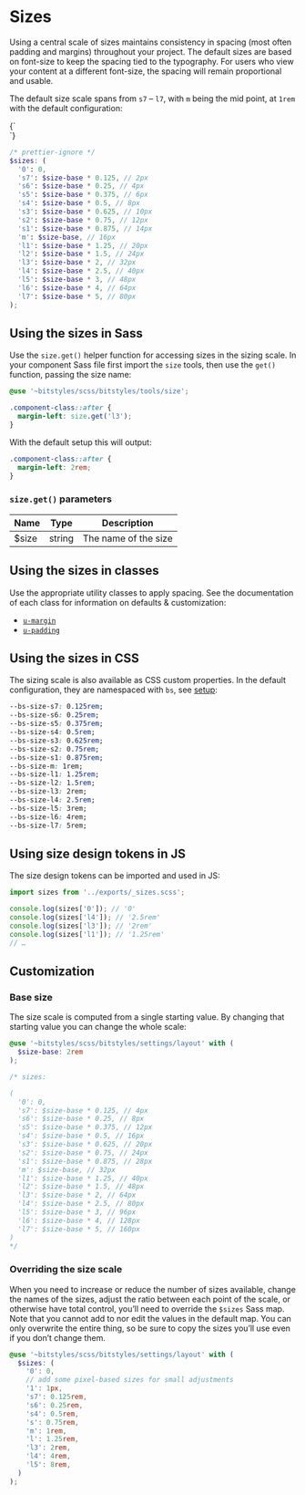 
<Meta title="Design Tokens/Sizes" />

# Sizes

Using a central scale of sizes maintains consistency in spacing (most often padding and margins) throughout your project. The default sizes are based on font-size to keep the spacing tied to the typography. For users who view your content at a different font-size, the spacing will remain proportional and usable.

The default size scale spans from `s7` – `l7`, with `m` being the mid point, at `1rem` with the default configuration:

<Canvas>
  <Story name="Sizes">
    {`
      <div class="u-flex u-items-end u-gap-s5">
        <div class="u-shadow-default u-bg-grayscale-dark-1 u-border-radius-s7" style="width: var(--bs-size-s7); height: var(--bs-size-s7)" title="s7"></div>
        <div class="u-shadow-default u-bg-grayscale-dark-1 u-border-radius-s7" style="width: var(--bs-size-s6); height: var(--bs-size-s6)" title="s6"></div>
        <div class="u-shadow-default u-bg-grayscale-dark-1 u-border-radius-s7" style="width: var(--bs-size-s5); height: var(--bs-size-s5)" title="s5"></div>
        <div class="u-shadow-default u-bg-grayscale-dark-1 u-border-radius-s7" style="width: var(--bs-size-s4); height: var(--bs-size-s4)" title="s4"></div>
        <div class="u-shadow-default u-bg-grayscale-dark-1 u-border-radius-s7" style="width: var(--bs-size-s3); height: var(--bs-size-s3)" title="s3"></div>
        <div class="u-shadow-default u-bg-grayscale-dark-1 u-border-radius-s7" style="width: var(--bs-size-s2); height: var(--bs-size-s2)" title="s2"></div>
        <div class="u-shadow-default u-bg-grayscale-dark-1 u-border-radius-s7" style="width: var(--bs-size-s1); height: var(--bs-size-s1)" title="s1"></div>
        <div class="u-shadow-default u-bg-grayscale-dark-1 u-border-radius-s7" style="width: var(--bs-size-m); height: var(--bs-size-m)" title="m"></div>
        <div class="u-shadow-default u-bg-grayscale-dark-1 u-border-radius-s7" style="width: var(--bs-size-l1); height: var(--bs-size-l1)" title="l1"></div>
        <div class="u-shadow-default u-bg-grayscale-dark-1 u-border-radius-s7" style="width: var(--bs-size-l2); height: var(--bs-size-l2)" title="l2"></div>
        <div class="u-shadow-default u-bg-grayscale-dark-1 u-border-radius-s7" style="width: var(--bs-size-l3); height: var(--bs-size-l3)" title="l3"></div>
        <div class="u-shadow-default u-bg-grayscale-dark-1 u-border-radius-s7" style="width: var(--bs-size-l4); height: var(--bs-size-l4)" title="l4"></div>
        <div class="u-shadow-default u-bg-grayscale-dark-1 u-border-radius-s7" style="width: var(--bs-size-l5); height: var(--bs-size-l5)" title="l5"></div>
        <div class="u-shadow-default u-bg-grayscale-dark-1 u-border-radius-s7" style="width: var(--bs-size-l6); height: var(--bs-size-l6)" title="l6"></div>
        <div class="u-shadow-default u-bg-grayscale-dark-1 u-border-radius-s7" style="width: var(--bs-size-l7); height: var(--bs-size-l7)" title="l7"></div>
      </div>
    `}
  </Story>
</Canvas>

```scss
/* prettier-ignore */
$sizes: (
  '0': 0,
  's7': $size-base * 0.125, // 2px
  's6': $size-base * 0.25, // 4px
  's5': $size-base * 0.375, // 6px
  's4': $size-base * 0.5, // 8px
  's3': $size-base * 0.625, // 10px
  's2': $size-base * 0.75, // 12px
  's1': $size-base * 0.875, // 14px
  'm': $size-base, // 16px
  'l1': $size-base * 1.25, // 20px
  'l2': $size-base * 1.5, // 24px
  'l3': $size-base * 2, // 32px
  'l4': $size-base * 2.5, // 40px
  'l5': $size-base * 3, // 48px
  'l6': $size-base * 4, // 64px
  'l7': $size-base * 5, // 80px
);
```

## Using the sizes in Sass

Use the `size.get()` helper function for accessing sizes in the sizing scale. In your component Sass file first import the `size` tools, then use the `get()` function, passing the size name:

```scss
@use '~bitstyles/scss/bitstyles/tools/size';

.component-class::after {
  margin-left: size.get('l3');
}
```

With the default setup this will output:

```css
.component-class::after {
  margin-left: 2rem;
}
```

### `size.get()` parameters

| Name  | Type   | Description          |
| ----- | ------ | -------------------- |
| $size | string | The name of the size |

## Using the sizes in classes

Use the appropriate utility classes to apply spacing. See the documentation of each class for information on defaults & customization:

- [`u-margin`](/docs/utilities-margin--margin-0)
- [`u-padding`](/docs/utilities-padding--padding-0)

## Using the sizes in CSS

The sizing scale is also available as CSS custom properties. In the default configuration, they are namespaced with `bs`, see [setup](/story/design-tokens-setup--page):

```css
--bs-size-s7: 0.125rem;
--bs-size-s6: 0.25rem;
--bs-size-s5: 0.375rem;
--bs-size-s4: 0.5rem;
--bs-size-s3: 0.625rem;
--bs-size-s2: 0.75rem;
--bs-size-s1: 0.875rem;
--bs-size-m: 1rem;
--bs-size-l1: 1.25rem;
--bs-size-l2: 1.5rem;
--bs-size-l3: 2rem;
--bs-size-l4: 2.5rem;
--bs-size-l5: 3rem;
--bs-size-l6: 4rem;
--bs-size-l7: 5rem;
```

## Using size design tokens in JS

The size design tokens can be imported and used in JS:

```js
import sizes from '../exports/_sizes.scss';

console.log(sizes['0']); // '0'
console.log(sizes['l4']); // '2.5rem'
console.log(sizes['l3']); // '2rem'
console.log(sizes['l1']); // '1.25rem'
// …
```

## Customization

### Base size

The size scale is computed from a single starting value. By changing that starting value you can change the whole scale:

```scss
@use '~bitstyles/scss/bitstyles/settings/layout' with (
  $size-base: 2rem
);

/* sizes:

(
  '0': 0,
  's7': $size-base * 0.125, // 4px
  's6': $size-base * 0.25, // 8px
  's5': $size-base * 0.375, // 12px
  's4': $size-base * 0.5, // 16px
  's3': $size-base * 0.625, // 20px
  's2': $size-base * 0.75, // 24px
  's1': $size-base * 0.875, // 28px
  'm': $size-base, // 32px
  'l1': $size-base * 1.25, // 40px
  'l2': $size-base * 1.5, // 48px
  'l3': $size-base * 2, // 64px
  'l4': $size-base * 2.5, // 80px
  'l5': $size-base * 3, // 96px
  'l6': $size-base * 4, // 128px
  'l7': $size-base * 5, // 160px
)
*/
```

### Overriding the size scale

When you need to increase or reduce the number of sizes available, change the names of the sizes, adjust the ratio between each point of the scale, or otherwise have total control, you’ll need to override the `$sizes` Sass map. Note that you cannot add to nor edit the values in the default map. You can only overwrite the entire thing, so be sure to copy the sizes you’ll use even if you don’t change them.

```scss
@use '~bitstyles/scss/bitstyles/settings/layout' with (
  $sizes: (
    '0': 0,
    // add some pixel-based sizes for small adjustments
    '1': 1px,
    's7': 0.125rem,
    's6': 0.25rem,
    's4': 0.5rem,
    's': 0.75rem,
    'm': 1rem,
    'l': 1.25rem,
    'l3': 2rem,
    'l4': 4rem,
    'l5': 8rem,
  )
);
```

